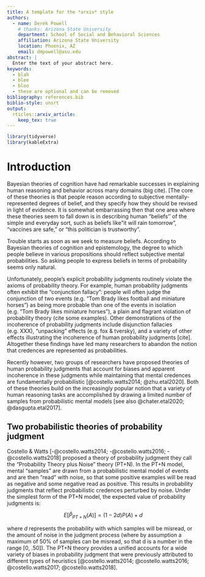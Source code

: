 ```yaml
---
title: A template for the *arxiv* style
authors:
  - name: Derek Powell
    # thanks: Arizona State University
    department: School of Social and Behavioral Sciences
    affiliation: Arizona State University
    location: Phoenix, AZ
    email: dmpowell@asu.edu
abstract: |
  Enter the text of your abstract here.
keywords:
  - blah
  - blee
  - bloo
  - these are optional and can be removed
bibliography: references.bib
biblio-style: unsrt
output: 
  rticles::arxiv_article:
    keep_tex: true
---
```


```r
library(tidyverse)
library(kableExtra)
```

# Introduction

Bayesian theories of cognition have had remarkable successes in explaining human reasoning and behavior across many domains (big cite). [The core of these theories is that people reason according to subjective mentally-represented degrees of belief, and they specify how they should be revised in light of evidence. It is somewhat embarrassing then that one area where these theories seem to fall down is in describing human "beliefs'' of the simple and everyday sort, such as beliefs like "it will rain tomorrow", “vaccines are safe,” or “this politician is trustworthy”.

Trouble starts as soon as we seek to measure beliefs. According to Bayesian theories of cognition and epistemology, the degree to which people believe in various propositions should reflect subjective mental probabilities. So asking people to express beliefs in terms of probability seems only natural. 

Unfortunately, people’s explicit probability judgments routinely violate the axioms of probability theory. For example, human probability judgments often exhibit the “conjunction fallacy”: people will often judge the conjunction of two events (e.g. “Tom Brady likes football and miniature horses”) as being more probable than one of the events in isolation (e.g. “Tom Brady likes miniature horses”), a plain and flagrant violation of probability theory (cite some examples). Other demonstrations of the incoherence of probability judgments include disjunction fallacies (e.g. XXX), “unpacking” effects (e.g. fox & tversky), and a variety of other effects illustrating the incoherence of human probability judgments [cite]. Altogether these findings have led many researchers to abandon the notion that credences are represented as probabilities.

Recently however, two groups of researchers have proposed theories of human probability judgments that account for biases and apparent incoherence in these judgments while maintaining that mental credences are fundamentally probabilistic [@costello.watts2014; @zhu.etal2020]. Both of these theories build on the increasingly popular notion that a variety of human reasoning tasks are accomplished by drawing a limited number of samples from probabilistic mental models [see also @chater.etal2020; @dasgupta.etal2017]. 

## Two probabilistic theories of probability judgment

Costello & Watts [-@costello.watts2014; -@costello.watts2016; -@costello.watts2018] proposed a theory of probability judgment they call the “Probability Theory plus Noise” theory (PT+N). In the PT+N model, mental “samples” are drawn from a probabilistic mental model of events and are then “read” with noise, so that some positive examples will be read as negative and some negative read as positive. This results in probability judgments that reflect probabilistic credences perturbed by noise. Under the simplest form of the PT+N model, the expected value of probability judgments is:

$$E[\hat{P}_{PT+N}(A)] = (1-2d)P(A) + d $$

where *d* represents the probability with which samples will be misread, or the amount of noise in the judgment process (where by assumption a maximum of 50% of samples can be misread, so that d is a number in the range [0, .50]). The PT+N theory provides a unified accounts for a wide variety of biases in probability judgment that were previously attributed to different types of heuristics [@costello.watts2014; @costello.watts2016; @costello.watts2017; @costello.watts2018].

